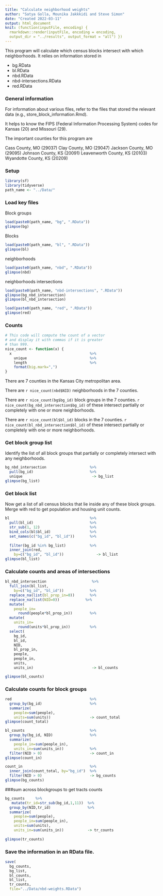 ```yaml
---
title: "Calculate neighborhood weights"
author: "Satya Golla, Mounika Jakkkidi and Steve Simon"
date: "Created 2022-03-11"
output: html_document
knit: (function(inputFile, encoding) {
  rmarkdown::render(inputFile, encoding = encoding,
  output_dir = "../results", output_format = "all") })
---
```

This program will calculate which census blocks intersect with which neighborhoods. It relies on information stored in


+ bg.RData
+ bl.RData
+ nbd.RData
+ nbd-intersections.RData
+ red.RData

### General information

For information about various files, refer to the files that stored the relevant data (e.g., store_block_information.Rmd).

It helps to know the FIPS (Federal Information Processing System) codes for Kansas (20) and Missouri (29).

The important counties for this program are

Cass County, MO (29037)
Clay County, MO (29047)
Jackson County, MO (29095)
Johnson County, KS (20091)
Leavenworth County, KS (20103)
Wyandotte County, KS (20209)

### Setup

```r
library(sf)
library(tidyverse)
path_name <- "../Data/"
```

### Load key files

Block groups

```r
load(paste0(path_name, "bg", ".RData"))
glimpse(bg)
```

Blocks

```r
load(paste0(path_name, "bl", ".RData"))
glimpse(bl)
```

neighborhoods

```r
load(paste0(path_name, "nbd", ".RData"))
glimpse(nbd)
```

neighborhoods intersections

```r
load(paste0(path_name, "nbd-intersections", ".RData"))
glimpse(bg_nbd_intersection)
glimpse(bl_nbd_intersection)
```

```r
load(paste0(path_name, "red", ".RData"))
glimpse(red)
```

### Counts

```r
# This code will compute the count of a vector
# and display it with commas if it is greater
# than 999.
nice_count <- function(x) {
  x                                    %>%
    unique                             %>%
    length                             %>%
    format(big.mark=",")
}
```

There are 7 counties in the Kansas City metropolitan area.

There are `r nice_count(nbd$NID)` neighborhoods in the 7 counties.

There are 
`r nice_count(bg$bg_id)`
block groups in the 7 counties. 
`r nice_count(bg_nbd_intersection$bg_id)`
of these intersect partially or completely with one or more neighborhoods.

There are 
`r nice_count(bl$bl_id)`
blocks in the 7 counties. 
`r nice_count(bl_nbd_intersection$bl_id)` 
of these intersect partially or completely with one or more neighborhoods.

### Get block group list

Identify the list of all block groups that partially or completely intersect with any neighborhoods.

```r
bg_nbd_intersection                    %>%
  pull(bg_id)                          %>%
  unique                                -> bg_list
glimpse(bg_list)
```

### Get block list

Now get a list of all census blocks that lie inside any of these block groups. Merge with red to get population and housing unit counts.

```r
bl                                     %>%
  pull(bl_id)                          %>%
  str_sub(1, 12)                       %>%
  bind_cols(bl$bl_id)                  %>%
  set_names(c("bg_id", "bl_id"))       %>%
  
  filter(bg_id %in% bg_list)           %>%
  inner_join(red, 
    by=c("bg_id", "bl_id"))               -> bl_list
glimpse(bl_list)
```

### Calculate counts and areas of intersections

```r
bl_nbd_intersection                     %>%
  full_join(bl_list, 
    by=c("bg_id", "bl_id"))            %>%
  replace_na(list(bl_prop_in=0))       %>%
  replace_na(list(NID=0))            %>%
  mutate(
    people_in=
      round(people*bl_prop_in))        %>%
  mutate(
    units_in=
      round(units*bl_prop_in))         %>%
  select(
    bg_id,
    bl_id,
    NID,
    bl_prop_in,
    people,
    people_in,
    units,
    units_in)                           -> bl_counts

glimpse(bl_counts)
```

### Calculate counts for block groups

```r
red                                    %>%
  group_by(bg_id)                      %>%
  summarize(
    people=sum(people),
    units=sum(units))                  -> count_total
glimpse(count_total)

bl_counts                              %>%
  group_by(bg_id, NID)                 %>%
  summarize(
    people_in=sum(people_in),
    units_in=sum(units_in))            %>%
  filter(NID > 0)                      -> count_in
glimpse(count_in)

count_in                               %>%
  inner_join(count_total, by="bg_id")  %>%
  filter(NID > 0)                      -> bg_counts
glimpse(bg_counts)
```
###sum across blockgroups to get tracts counts
```r
bg_counts     %>%
   mutate(tr_id=str_sub(bg_id,1,11))  %>%
  group_by(NID,tr_id)                 %>%
  summarize(
    people=sum(people),
    people_in=sum(people_in),
    units=sum(units),
    units_in=sum(units_in))           -> tr_counts
  
glimpse(tr_counts)
```


### Save the information in an RData file.

```r
save(
  bg_counts,
  bg_list,
  bl_counts,
  bl_list,
  tr_counts,
  file="../Data/nbd-weights.RData")
```
